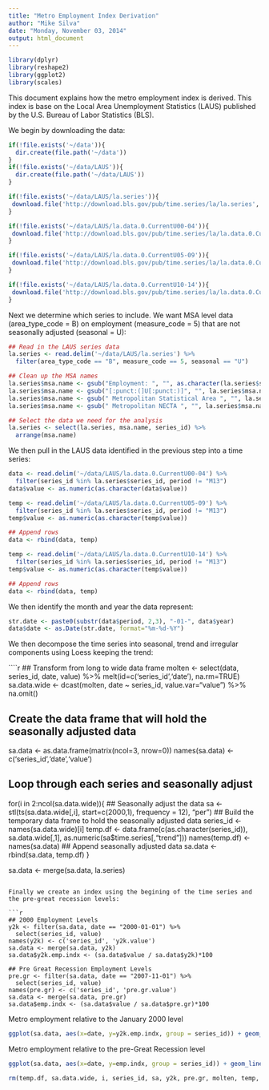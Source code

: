 ```yaml
---
title: "Metro Employment Index Derivation"
author: "Mike Silva"
date: "Monday, November 03, 2014"
output: html_document
---
```


```r
library(dplyr)
library(reshape2)
library(ggplot2)
library(scales)
```

This document explains how the metro employment index is derived.  This index is base on the Local Area Unemployment Statistics (LAUS) published by the U.S. Bureau of Labor Statistics (BLS).

We begin by downloading the data:  

```r
if(!file.exists('~/data')){
  dir.create(file.path('~/data'))              
}
if(!file.exists('~/data/LAUS')){
  dir.create(file.path('~/data/LAUS'))              
}

if(!file.exists('~/data/LAUS/la.series')){
 download.file('http://download.bls.gov/pub/time.series/la/la.series', '~/data/LAUS/la.series')              
}

if(!file.exists('~/data/LAUS/la.data.0.CurrentU00-04')){
 download.file('http://download.bls.gov/pub/time.series/la/la.data.0.CurrentU00-04', '~/data/LAUS/la.data.0.CurrentU00-04')              
}

if(!file.exists('~/data/LAUS/la.data.0.CurrentU05-09')){
 download.file('http://download.bls.gov/pub/time.series/la/la.data.0.CurrentU05-09', '~/data/LAUS/la.data.0.CurrentU05-09')              
}

if(!file.exists('~/data/LAUS/la.data.0.CurrentU10-14')){
 download.file('http://download.bls.gov/pub/time.series/la/la.data.0.CurrentU10-14', '~/data/LAUS/la.data.0.CurrentU10-14')              
}
```

Next we determine which series to include.  We want MSA level data (area_type_code = B) on employment (measure_code = 5) that are not seasonally adjusted (seasonal = U):

```r
## Read in the LAUS series data
la.series <- read.delim('~/data/LAUS/la.series') %>%
  filter(area_type_code == "B", measure_code == 5, seasonal == "U")

## Clean up the MSA names
la.series$msa.name <- gsub("Employment: ", "", as.character(la.series$series_title))
la.series$msa.name <- gsub("[:punct:(]U[:punct:)]", "", la.series$msa.name)
la.series$msa.name <- gsub(" Metropolitan Statistical Area ", "", la.series$msa.name)
la.series$msa.name <- gsub(" Metropolitan NECTA ", "", la.series$msa.name)

## Select the data we need for the analysis
la.series <- select(la.series, msa.name, series_id) %>%
  arrange(msa.name)
```

We then pull in the LAUS data identified in the previous step into a time series:

```r
data <- read.delim('~/data/LAUS/la.data.0.CurrentU00-04') %>%
  filter(series_id %in% la.series$series_id, period != "M13")
data$value <- as.numeric(as.character(data$value))

temp <- read.delim('~/data/LAUS/la.data.0.CurrentU05-09') %>%
  filter(series_id %in% la.series$series_id, period != "M13")
temp$value <- as.numeric(as.character(temp$value))

## Append rows
data <- rbind(data, temp)

temp <- read.delim('~/data/LAUS/la.data.0.CurrentU10-14') %>%
  filter(series_id %in% la.series$series_id, period != "M13")
temp$value <- as.numeric(as.character(temp$value))

## Append rows
data <- rbind(data, temp)
```

We then identify the month and year the data represent:

```r
str.date <- paste0(substr(data$period, 2,3), "-01-", data$year)
data$date <- as.Date(str.date, format="%m-%d-%Y")
```

We then decompose the time series into seasonal, trend and irregular components using Loess keeping the trend:

````r
## Transform from long to wide data frame
molten <- select(data, series_id, date, value) %>%
  melt(id=c('series_id','date'), na.rm=TRUE)
sa.data.wide <- dcast(molten, date ~ series_id, value.var="value") %>%
  na.omit()

## Create the data frame that will hold the seasonally adjusted data
sa.data <- as.data.frame(matrix(ncol=3, nrow=0))
names(sa.data) <- c('series_id','date','value')

## Loop through each series and seasonally adjust
for(i in 2:ncol(sa.data.wide)){
  ## Seasonally adjust the data
  sa <- stl(ts(sa.data.wide[,i], start=c(2000,1), frequency = 12), "per")
  ## Build the temporary data frame to hold the seasonally adjusted data
  series_id <-  names(sa.data.wide)[i]
  temp.df <- data.frame(c(as.character(series_id)), sa.data.wide[,1], as.numeric(sa$time.series[,"trend"]))
  names(temp.df) <- names(sa.data)
  ## Append seasonally adjusted data
  sa.data <- rbind(sa.data, temp.df)
}

sa.data <- merge(sa.data, la.series)
```

Finally we create an index using the begining of the time series and the pre-great recession levels:

```r
## 2000 Employment Levels
y2k <- filter(sa.data, date == "2000-01-01") %>%
  select(series_id, value)
names(y2k) <- c('series_id', 'y2k.value')
sa.data <- merge(sa.data, y2k)
sa.data$y2k.emp.indx <- (sa.data$value / sa.data$y2k)*100

## Pre Great Recession Employment Levels
pre.gr <- filter(sa.data, date == "2007-11-01") %>%
  select(series_id, value)
names(pre.gr) <- c('series_id', 'pre.gr.value')
sa.data <- merge(sa.data, pre.gr)
sa.data$emp.indx <- (sa.data$value / sa.data$pre.gr)*100
```

Metro employment relative to the January 2000 level  

```r
ggplot(sa.data, aes(x=date, y=y2k.emp.indx, group = series_id)) + geom_line(color=alpha("#222222", .1)) + scale_x_date() + theme(axis.title.x = element_blank()) + ylab("Employment Index (Jan 2000 = 100)")
```

Metro employment relative to the pre-Great Recession level  

```r
ggplot(sa.data, aes(x=date, y=emp.indx, group = series_id)) + geom_line(color=alpha("#222222", .1)) + scale_x_date() + theme(axis.title.x = element_blank()) + ylab("Employment Index (Nov 2007 = 100)")
```

```r
rm(temp.df, sa.data.wide, i, series_id, sa, y2k, pre.gr, molten, temp, str.date)
```